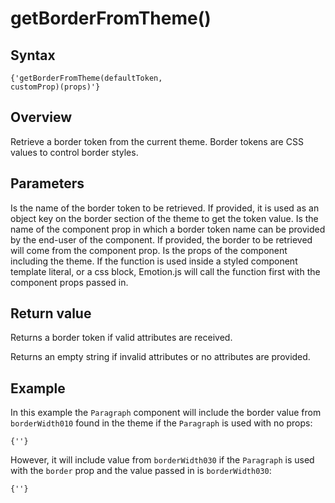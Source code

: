 

# getBorderFromTheme()

## Syntax

<Code>{'getBorderFromTheme(defaultToken, customProp)(props)'}</Code>

## Overview

Retrieve a border token from the current theme. Border tokens are CSS values to control border styles.

## Parameters

<LegacyBlock marginTop='sizing040'>
  <Prop name='defaultToken' type='ThemeToken'>
    Is the name of the border token to be retrieved. If provided, it is used as an object key on the border section of the theme to get the token value.
  </Prop>
  <Prop name='customProp' type="Exclude<keyof Props, 'theme'>">
    Is the name of the component prop in which a border token name can be provided by the end-user of the component. If provided, the border to be retrieved will come from the component prop.
  </Prop>
  <Prop name='props' type='Props'>
    Is the props of the component including the theme. If the function is used inside a styled component template literal, or a css block, Emotion.js will call the function first with the component props passed in.
  </Prop>
</LegacyBlock>

## Return value

Returns a border token if valid attributes are received.

Returns an empty string if invalid attributes or no attributes are provided.

## Example

<CodeFromFile path="examples/utils/get-border-from-theme.tsx"/>

In this example the `Paragraph` component will include the border value from `borderWidth010` found in the theme if the `Paragraph` is used with no props:

<Code>{'<Paragraph />'}</Code>

However, it will include value from `borderWidth030` if the `Paragraph` is used with the `border` prop and the value passed in is `borderWidth030`:

<Code>{'<Paragraph border="borderWidth030" />'}</Code>
